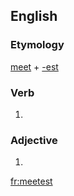 ==English==

===Etymology===
[[meet]] + [[-est]]

===Verb===
{{head|en|verb}}

# {{en-archaic second-person singular of|meet|lang=en}}

===Adjective===
{{head|en|adjective}}

# {{en-superlative of|meet}}

[[fr:meetest]]